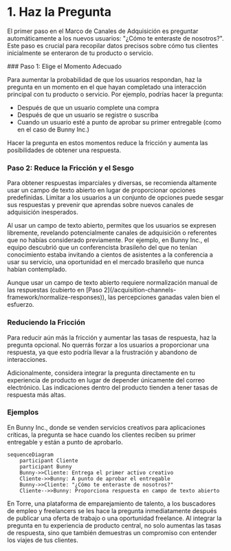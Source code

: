 
# 1. Haz la Pregunta

El primer paso en el Marco de Canales de Adquisición es preguntar automáticamente a los nuevos usuarios: "¿Cómo te enteraste de nosotros?". Este paso es crucial para recopilar datos precisos sobre cómo tus clientes inicialmente se enteraron de tu producto o servicio.

<Steps>
### Paso 1: Elige el Momento Adecuado

Para aumentar la probabilidad de que los usuarios respondan, haz la pregunta en un momento en el que hayan completado una interacción principal con tu producto o servicio. Por ejemplo, podrías hacer la pregunta:

- Después de que un usuario complete una compra
- Después de que un usuario se registre o suscriba
- Cuando un usuario esté a punto de aprobar su primer entregable (como en el caso de Bunny Inc.)

Hacer la pregunta en estos momentos reduce la fricción y aumenta las posibilidades de obtener una respuesta.

### Paso 2: Reduce la Fricción y el Sesgo

Para obtener respuestas imparciales y diversas, se recomienda altamente usar un campo de texto abierto en lugar de proporcionar opciones predefinidas. Limitar a los usuarios a un conjunto de opciones puede sesgar sus respuestas y prevenir que aprendas sobre nuevos canales de adquisición inesperados.

</Steps>

Al usar un campo de texto abierto, permites que los usuarios se expresen libremente, revelando potencialmente canales de adquisición o referentes que no habías considerado previamente. Por ejemplo, en Bunny Inc., el equipo descubrió que un conferencista brasileño del que no tenían conocimiento estaba invitando a cientos de asistentes a la conferencia a usar su servicio, una oportunidad en el mercado brasileño que nunca habían contemplado.

<Callout emoji="⚠️">
Aunque usar un campo de texto abierto requiere normalización manual de las respuestas (cubierto en [Paso 2](/acquisition-channels-framework/normalize-responses)), las percepciones ganadas valen bien el esfuerzo.
</Callout>

### Reduciendo la Fricción

Para reducir aún más la fricción y aumentar las tasas de respuesta, haz la pregunta opcional. No querrás forzar a los usuarios a proporcionar una respuesta, ya que esto podría llevar a la frustración y abandono de interacciones.

Adicionalmente, considera integrar la pregunta directamente en tu experiencia de producto en lugar de depender únicamente del correo electrónico. Las indicaciones dentro del producto tienden a tener tasas de respuesta más altas.

### Ejemplos

En Bunny Inc., donde se venden servicios creativos para aplicaciones críticas, la pregunta se hace cuando los clientes reciben su primer entregable y están a punto de aprobarlo.

```mermaid
sequenceDiagram
    participant Cliente
    participant Bunny
    Bunny->>Cliente: Entrega el primer activo creativo
    Cliente->>Bunny: A punto de aprobar el entregable
    Bunny->>Cliente: "¿Cómo te enteraste de nosotros?"
    Cliente-->>Bunny: Proporciona respuesta en campo de texto abierto

```

En Torre, una plataforma de emparejamiento de talento, a los buscadores de empleo y freelancers se les hace la pregunta inmediatamente después de publicar una oferta de trabajo o una oportunidad freelance.
<Callout emoji="💡">
Al integrar la pregunta en tu experiencia de producto central, no solo aumentas las tasas de respuesta, sino que también demuestras un compromiso con entender los viajes de tus clientes.
</Callout>

